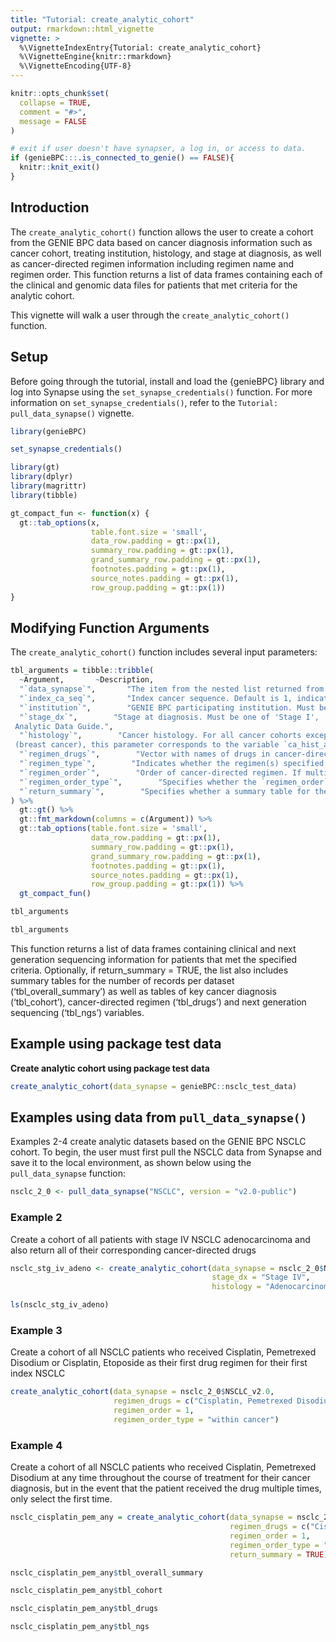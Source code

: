 ```yaml
---
title: "Tutorial: create_analytic_cohort"
output: rmarkdown::html_vignette
vignette: >
  %\VignetteIndexEntry{Tutorial: create_analytic_cohort}
  %\VignetteEngine{knitr::rmarkdown}
  %\VignetteEncoding{UTF-8}
---
```


```r
knitr::opts_chunk$set(
  collapse = TRUE,
  comment = "#>", 
  message = FALSE
)

# exit if user doesn't have synapser, a log in, or access to data. 
if (genieBPC:::.is_connected_to_genie() == FALSE){
  knitr::knit_exit()
}
```

## Introduction

The `create_analytic_cohort()` function allows the user to create a cohort from the GENIE BPC data based on cancer diagnosis information such as cancer cohort, treating institution, histology, and stage at diagnosis, as well as cancer-directed regimen information including regimen name and regimen order. This function returns a list of data frames containing each of the clinical and genomic data files for patients that met criteria for the analytic cohort.

This vignette will walk a user through the `create_analytic_cohort()` function.

## Setup

Before going through the tutorial, install and load the {genieBPC} library and log into Synapse using the `set_synapse_credentials()` function. For more information on `set_synapse_credentials()`, refer to the `Tutorial: pull_data_synapse()` vignette.

```r
library(genieBPC)

set_synapse_credentials()
```


```r
library(gt)
library(dplyr)
library(magrittr)
library(tibble)

gt_compact_fun <- function(x) {
  gt::tab_options(x,
                  table.font.size = 'small',
                  data_row.padding = gt::px(1),
                  summary_row.padding = gt::px(1),
                  grand_summary_row.padding = gt::px(1),
                  footnotes.padding = gt::px(1),
                  source_notes.padding = gt::px(1),
                  row_group.padding = gt::px(1))
}
```


## Modifying Function Arguments

The `create_analytic_cohort()` function includes several input parameters:


```r
tbl_arguments = tibble::tribble(
  ~Argument,       ~Description,
  "`data_synapse`",       "The item from the nested list returned from pull_data_synapse() corresponding to the cancer cohort of interest.",
  "`index_ca_seq`",       "Index cancer sequence. Default is 1, indicating the patient's first index cancer. The index cancer is also referred to as the BPC Project cancer in the GENIE BPC Analytic Data Guide; this is the cancer that met the eligibility criteria for the project and was selected at random for PRISSMM phenomic data curation. Specifying multiple index cancer sequences, e.g. index_ca_seq = c(1, 2), will return index cancers to patients with 1 index cancer and will return the first AND second index cancers to patients with multiple.",
  "`institution`",        "GENIE BPC participating institution. Must be one of 'DFCI', 'MSK', 'UHN', or 'VICC' for    NSCLC, BLADDER, Prostate, and PANC cohorts; must be one of 'DFCI', 'MSK', 'VICC' for CRC and BrCa. Default selection is all institutions. This parameter corresponds to the variable `institution` in the Analytic Data Guide.",
  "`stage_dx`",        "Stage at diagnosis. Must be one of 'Stage I', 'Stage II', 'Stage III', 'Stage I-III NOS', 'Stage IV'. Default selection is all stages. This parameter corresponds to the variable `stage_dx` in the
 Analytic Data Guide.",
  "`histology`",        "Cancer histology. For all cancer cohorts except for BrCa
 (breast cancer), this parameter corresponds to the variable `ca_hist_adeno_squamous` and must be one of 'Adenocarcinoma', 'Squamous cell', 'Sarcoma', 'Small cell carcinoma', 'Carcinoma', 'Other histologies/mixed tumor'. For BrCa, this parameter corresponds to the variable `ca_hist_brca` and must be one of 'Invasive lobular carcinoma', 'Invasive ductal carcinoma', 'Other histology'. Default selection is all histologies.",
  "`regimen_drugs`",        "Vector with names of drugs in cancer-directed regimen, separated by a comma. For example, to specify a regimen consisting of Carboplatin and Pemetrexed, specify regimen_drugs = 'Carboplatin, Pemetrexed'. Acceptable values are found in the `drug_regimen_list` dataset provided with this package. This parameter corresponds to the variable `regimen_drugs` in the Analytic Data Guide.",
  "`regimen_type`",        "Indicates whether the regimen(s) specified in `regimen_drugs` indicates the exact regimen to return, or if regimens containing the drugs listed in `regimen_drugs` should be returned. Must be one of 'Exact' or 'Containing'. The default is 'Exact'.",
  "`regimen_order`",        "Order of cancer-directed regimen. If multiple drugs are specified, `regimen_order` indicates the regimen order for all drugs; different values of `regimen_order` cannot be specified for different drug regimen. If multiple values are specified, e.g. c(1, 2), then drug regimens that met either order criteria are returned.",
  "`regimen_order_type`",        "Specifies whether the `regimen_order` parameter refers to the order of receipt of the drug regimen within the cancer diagnosis (across all other drug regimens; 'within cancer') or the order of receipt of the drug regimen within the times that that drug regimen was administered (e.g. the first time carboplatin pemetrexed was received, out of all times that the patient received carboplatin pemetrexed; 'within regimen'). Acceptable values are 'within cancer' and 'within regimen'.",
  "`return_summary`",        "Specifies whether a summary table for the cohort is returned. Default is FALSE. The `gtsummary` package is required to return a summary table."
) %>%
  gt::gt() %>%
  gt::fmt_markdown(columns = c(Argument)) %>%
  gt::tab_options(table.font.size = 'small',
                  data_row.padding = gt::px(1),
                  summary_row.padding = gt::px(1),
                  grand_summary_row.padding = gt::px(1),
                  footnotes.padding = gt::px(1),
                  source_notes.padding = gt::px(1),
                  row_group.padding = gt::px(1)) %>%
  gt_compact_fun()

tbl_arguments
```

```r
tbl_arguments
```

This function returns a list of data frames containing clinical and next generation sequencing information for patients that met the specified criteria. Optionally, if return_summary = TRUE, the list also includes summary tables for the number of records per dataset ('tbl_overall_summary') as well as tables of key cancer diagnosis ('tbl_cohort'), cancer-directed regimen ('tbl_drugs') and next generation sequencing ('tbl_ngs') variables.


## Example using package test data

**Create analytic cohort using package test data**

```r
create_analytic_cohort(data_synapse = genieBPC::nsclc_test_data)
```

## Examples using data from `pull_data_synapse()`

Examples 2-4 create analytic datasets based on the GENIE BPC NSCLC cohort. To begin, the user must first pull the NSCLC data from Synapse and save it to the local environment, as shown below using the `pull_data_synapse` function:



```r
nsclc_2_0 <- pull_data_synapse("NSCLC", version = "v2.0-public")
```

### Example 2

Create a cohort of all patients with stage IV NSCLC adenocarcinoma and also return all of their corresponding cancer-directed drugs


```r
nsclc_stg_iv_adeno <- create_analytic_cohort(data_synapse = nsclc_2_0$NSCLC_v2.0, 
                                             stage_dx = "Stage IV", 
                                             histology = "Adenocarcinoma")

ls(nsclc_stg_iv_adeno)
```

### Example 3

Create a cohort of all NSCLC patients who received Cisplatin, Pemetrexed Disodium or Cisplatin, Etoposide as their first drug regimen for their first index NSCLC


```r
create_analytic_cohort(data_synapse = nsclc_2_0$NSCLC_v2.0,
                       regimen_drugs = c("Cisplatin, Pemetrexed Disodium","Cisplatin, Etoposide"),
                       regimen_order = 1,
                       regimen_order_type = "within cancer")
```

### Example 4

Create a cohort of all NSCLC patients who received Cisplatin, Pemetrexed Disodium at any time throughout the course of treatment for their cancer diagnosis, but in the event that the patient received the drug multiple times, only select the first time.


```r
nsclc_cisplatin_pem_any = create_analytic_cohort(data_synapse = nsclc_2_0$NSCLC_v2.0,
                                                 regimen_drugs = c("Cisplatin, Pemetrexed Disodium"),
                                                 regimen_order = 1,
                                                 regimen_order_type = "within regimen",
                                                 return_summary = TRUE)
```


```r
nsclc_cisplatin_pem_any$tbl_overall_summary
```

```r
nsclc_cisplatin_pem_any$tbl_cohort
```

```r
nsclc_cisplatin_pem_any$tbl_drugs
```

```r
nsclc_cisplatin_pem_any$tbl_ngs
```
